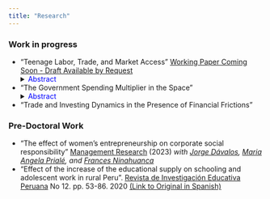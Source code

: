 ```yaml
---
title: "Research"
---
```


<!-- Google tag (gtag.js) -->
<script async src="https://www.googletagmanager.com/gtag/js?id=G-77P05TLLMD"></script>
<script>
  window.dataLayer = window.dataLayer || [];
  function gtag(){dataLayer.push(arguments);}
  gtag('js', new Date());

  gtag('config', 'G-77P05TLLMD');
</script>


<!--# {.tabset .tabset-fade} -->

### Work in progress

- "Teenage Labor, Trade, and Market Access" [Working Paper Coming Soon - Draft Available by Request](mailto:bdaza@umich.edu)
<details>
  <summary><span style="color:blue;">Abstract</span>  </summary> 
  This paper exploits drastic tariff reductions and increased export possibilities to study their effects on teenage labor, its interaction with adult labor, and the role that market access plays in that interaction. In the context of Peru’s last liberalization episode that took place in the 2000s and the growth of China as the main Peruvian trade partner, I find that both episodes are associated with higher teenage labor participation in districts more exposed to them. These effects seem to be sharper in districts with lower market access, which is consistent with complementarities between adult labor and teenage labor in household production activities and contributes to explaining why child and teenage labor didn't decrease despite the severe reductions in poverty rates.
</details>

- "The Government Spending Multiplier in the Space"
<details>
  <summary><span style="color:blue;">Abstract</span>  </summary> 
  This project aims to study how incorporating intranational trade and geographical features into a quantitative macroeconomic model elucidates the impact of fiscal policy on aggregate demand and its propagation across regions within a country. Leveraging detailed regional budget and spending data from Peru, spanning 2007 to the present, and identification coming from changes in fiscal rules and rents from natural resources, the research aims to discern fiscal multipliers' interpretation and mechanisms considering regional dynamics, linkages, spatial heterogeneities, and trade costs.
</details>

- "Trade and Investing Dynamics in the Presence of Financial Frictions"

### Pre-Doctoral Work

- "The effect of women’s entrepreneurship on corporate social responsibility"  [Management Research](https://www.emerald.com/insight/content/doi/10.1108/MRJIAM-04-2023-1408/full/html) (2023)
*with [Jorge Dávalos](https://www.up.edu.pe/Paginas/perfil-docente.aspx?idd=000168211), [Maria Angela Prialé](https://www.up.edu.pe/Paginas/perfil-docente.aspx?idd=000018602), and [Frances Ninahuanca](https://www.linkedin.com/in/francesninahuanca/)* 
- "Effect of the increase of the educational supply on schooling and adolescent work in rural Peru". [Revista de
Investigación Educativa Peruana](https://revistas.siep.org.pe/index.php/RPIE/article/view/129) No 12. pp. 53-86. 2020 [(Link to Original in Spanish)](https://revistas.siep.org.pe/index.php/RPIE/article/view/129)


